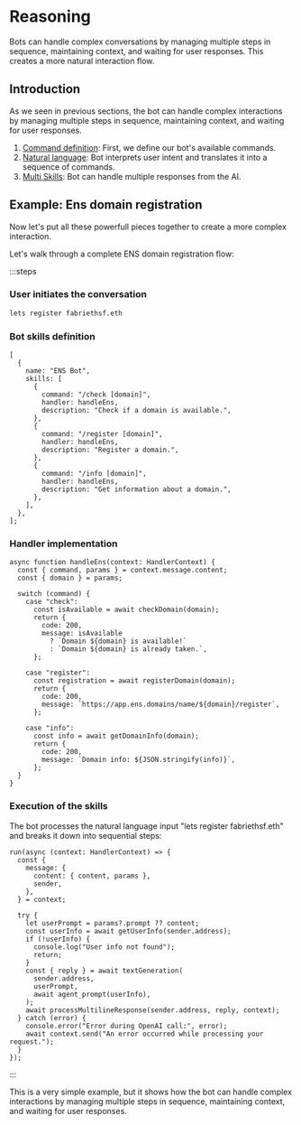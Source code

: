 # Reasoning

Bots can handle complex conversations by managing multiple steps in sequence, maintaining context, and waiting for user responses. This creates a more natural interaction flow.

## Introduction

As we seen in previous sections, the bot can handle complex interactions by managing multiple steps in sequence, maintaining context, and waiting for user responses.

1. [Command definition](/skills/commands.mdx): First, we define our bot's available commands.
2. [Natural language](/skills/natural.mdx): Bot interprets user intent and translates it into a sequence of commands.
3. [Multi Skills](/skills/multi-skills.mdx): Bot can handle multiple responses from the AI.

## Example: Ens domain registration

Now let's put all these powerfull pieces together to create a more complex interaction.

Let's walk through a complete ENS domain registration flow:

:::steps

### User initiates the conversation

```bash
lets register fabriethsf.eth
```

### Bot skills definition

```tsx
[
  {
    name: "ENS Bot",
    skills: [
      {
        command: "/check [domain]",
        handler: handleEns,
        description: "Check if a domain is available.",
      },
      {
        command: "/register [domain]",
        handler: handleEns,
        description: "Register a domain.",
      },
      {
        command: "/info [domain]",
        handler: handleEns,
        description: "Get information about a domain.",
      },
    ],
  },
];
```

### Handler implementation

```tsx
async function handleEns(context: HandlerContext) {
  const { command, params } = context.message.content;
  const { domain } = params;

  switch (command) {
    case "check":
      const isAvailable = await checkDomain(domain);
      return {
        code: 200,
        message: isAvailable
          ? `Domain ${domain} is available!`
          : `Domain ${domain} is already taken.`,
      };

    case "register":
      const registration = await registerDomain(domain);
      return {
        code: 200,
        message: `https://app.ens.domains/name/${domain}/register`,
      };

    case "info":
      const info = await getDomainInfo(domain);
      return {
        code: 200,
        message: `Domain info: ${JSON.stringify(info)}`,
      };
  }
}
```

### Execution of the skills

The bot processes the natural language input "lets register fabriethsf.eth" and breaks it down into sequential steps:

```tsx
run(async (context: HandlerContext) => {
  const {
    message: {
      content: { content, params },
      sender,
    },
  } = context;

  try {
    let userPrompt = params?.prompt ?? content;
    const userInfo = await getUserInfo(sender.address);
    if (!userInfo) {
      console.log("User info not found");
      return;
    }
    const { reply } = await textGeneration(
      sender.address,
      userPrompt,
      await agent_prompt(userInfo),
    );
    await processMultilineResponse(sender.address, reply, context);
  } catch (error) {
    console.error("Error during OpenAI call:", error);
    await context.send("An error occurred while processing your request.");
  }
});
```

:::

This is a very simple example, but it shows how the bot can handle complex interactions by managing multiple steps in sequence, maintaining context, and waiting for user responses.
